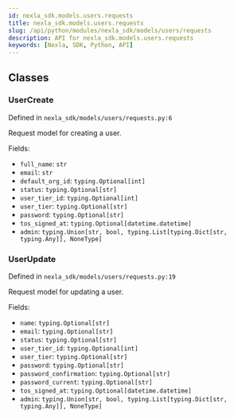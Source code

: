 ```yaml
---
id: nexla_sdk.models.users.requests
title: nexla_sdk.models.users.requests
slug: /api/python/modules/nexla_sdk/models/users/requests
description: API for nexla_sdk.models.users.requests
keywords: [Nexla, SDK, Python, API]
---
```


## Classes

### UserCreate

Defined in `nexla_sdk/models/users/requests.py:6`

Request model for creating a user.

Fields:

- `full_name`: `str`
- `email`: `str`
- `default_org_id`: `typing.Optional[int]`
- `status`: `typing.Optional[str]`
- `user_tier_id`: `typing.Optional[int]`
- `user_tier`: `typing.Optional[str]`
- `password`: `typing.Optional[str]`
- `tos_signed_at`: `typing.Optional[datetime.datetime]`
- `admin`: `typing.Union[str, bool, typing.List[typing.Dict[str, typing.Any]], NoneType]`

### UserUpdate

Defined in `nexla_sdk/models/users/requests.py:19`

Request model for updating a user.

Fields:

- `name`: `typing.Optional[str]`
- `email`: `typing.Optional[str]`
- `status`: `typing.Optional[str]`
- `user_tier_id`: `typing.Optional[int]`
- `user_tier`: `typing.Optional[str]`
- `password`: `typing.Optional[str]`
- `password_confirmation`: `typing.Optional[str]`
- `password_current`: `typing.Optional[str]`
- `tos_signed_at`: `typing.Optional[datetime.datetime]`
- `admin`: `typing.Union[str, bool, typing.List[typing.Dict[str, typing.Any]], NoneType]`

